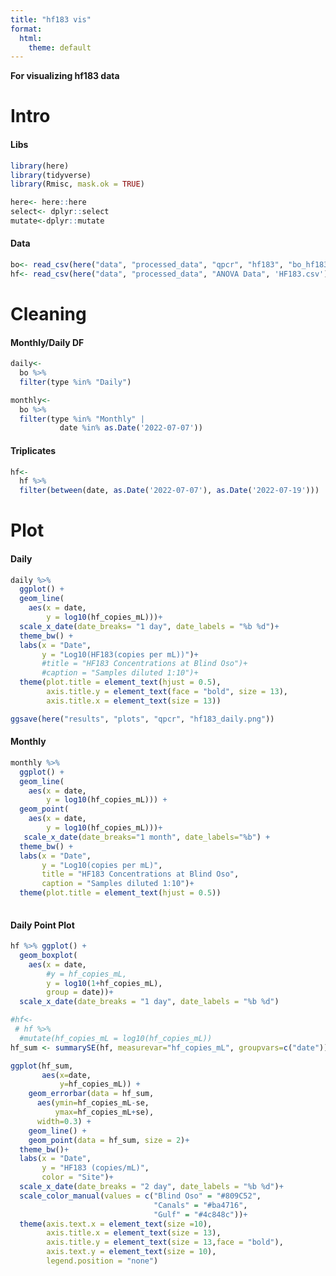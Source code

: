 ```yaml
---
title: "hf183 vis"
format:
  html:
    theme: default
---
```


**For visualizing hf183 data**

# Intro

#### Libs

```r
library(here)
library(tidyverse)
library(Rmisc, mask.ok = TRUE)
```

```r
here<- here::here
select<- dplyr::select
mutate<-dplyr::mutate
```

#### Data

```r
bo<- read_csv(here("data", "processed_data", "qpcr", "hf183", "bo_hf183.csv"))
hf<- read_csv(here("data", "processed_data", "ANOVA Data", 'HF183.csv'))
```

# Cleaning

#### Monthly/Daily DF

```r
daily<-
  bo %>%
  filter(type %in% "Daily")

monthly<-
  bo %>%
  filter(type %in% "Monthly" |
           date %in% as.Date('2022-07-07'))
```

#### Triplicates

```r
hf<-
  hf %>%
  filter(between(date, as.Date('2022-07-07'), as.Date('2022-07-19')))
```

# Plot

#### Daily

```r
daily %>%
  ggplot() + 
  geom_line(
    aes(x = date, 
        y = log10(hf_copies_mL)))+
  scale_x_date(date_breaks= "1 day", date_labels = "%b %d")+
  theme_bw() +
  labs(x = "Date",
       y = "Log10(HF183(copies per mL))")+
       #title = "HF183 Concentrations at Blind Oso")+
       #caption = "Samples diluted 1:10")+
  theme(plot.title = element_text(hjust = 0.5),
        axis.title.y = element_text(face = "bold", size = 13),
        axis.title.x = element_text(size = 13))

ggsave(here("results", "plots", "qpcr", "hf183_daily.png"))
```

#### Monthly

```r
monthly %>%
  ggplot() + 
  geom_line(
    aes(x = date, 
        y = log10(hf_copies_mL))) +
  geom_point(
    aes(x = date, 
        y = log10(hf_copies_mL)))+
   scale_x_date(date_breaks="1 month", date_labels="%b") +
  theme_bw() + 
  labs(x = "Date", 
       y = "Log10(copies per mL)",
       title = "HF183 Concentrations at Blind Oso",
       caption = "Samples diluted 1:10")+
  theme(plot.title = element_text(hjust = 0.5))
   
```

#### Daily Point Plot

```r
hf %>% ggplot() +
  geom_boxplot(
    aes(x = date, 
        #y = hf_copies_mL, 
        y = log10(1+hf_copies_mL),
        group = date))+
  scale_x_date(date_breaks = "1 day", date_labels = "%b %d")
```

```r
#hf<-
 # hf %>%
  #mutate(hf_copies_mL = log10(hf_copies_mL))
hf_sum <- summarySE(hf, measurevar="hf_copies_mL", groupvars=c("date")) 
```

```r
ggplot(hf_sum, 
       aes(x=date, 
           y=hf_copies_mL)) + 
    geom_errorbar(data = hf_sum,
      aes(ymin=hf_copies_mL-se, 
          ymax=hf_copies_mL+se), 
      width=0.3) +
    geom_line() +
    geom_point(data = hf_sum, size = 2)+
  theme_bw()+
  labs(x = "Date",
       y = "HF183 (copies/mL)",
       color = "Site")+
  scale_x_date(date_breaks = "2 day", date_labels = "%b %d")+
  scale_color_manual(values = c("Blind Oso" = "#809C52",
                                "Canals" = "#ba4716",
                                "Gulf" = "#4c848c"))+
  theme(axis.text.x = element_text(size =10),
        axis.title.x = element_text(size = 13),
        axis.title.y = element_text(size = 13,face = "bold"),
        axis.text.y = element_text(size = 10),
        legend.position = "none") 

```
